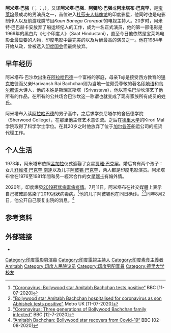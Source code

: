 {{Infobox entertainer
| name        = {{lang|hi|अमिताभ बच्चन}} <br />阿米塔·巴強
| type        = 男演员
| image         = Amitabh Bachchan December 2013.png
| image_size = 250px
| caption       = 
| birthname = Inquilaab Srivastava
| birthdate     = {{birth date and age|1942|10|11}} 
| location      = {{flag|British Raj}}[[阿拉哈巴德|阿拉哈巴德]]
| yearsactive   = 1969年－1992年<br>1997年至今
| spouse        = {{marriage|[[贾雅·巴克罕|贾雅·巴克罕]]|1973}}
| children      = [[舒維塔·巴克罕·南達|舒維塔·巴克罕·南達]]<br>[[阿彼锡·巴克罕|阿彼锡·巴克罕]]
| filmfareawards= '''[[Filmfare_Award|Best Supporting Actor]]''' <br /> 1972 ''[[Anand_(film)|Anand]]'' <br> 1974 ''[[Namak_Haraam|Namak Haraam]]'' <br> 2001 ''[[Mohabbatein|Mohabbatein]]'' <br /> '''[[Filmfare_Award|Best Actor]]''' <br /> 1978 ''[[Amar_Akbar_Anthony|Amar Akbar Anthony]]'' <br> 1979 ''[[Don_(1978_film)|Don]]'' <br> 1992 ''[[Hum_(film)|Hum]]'' <br> 2006 ''[[Black_(2005_film)|Black]]'' <br /> '''(Critics)''' <br /> 2002 ''[[Aks_(film)|Aks]]'' <br> 2006 ''[[Black_(2005_film)|Black]]'' <br /> '''[[Filmfare_Power_Award|Filmfare Power Award]]''' (2004) <br /> '''[[Filmfare_Award|Lifetime Achievement Award]]''' (1991) <br> '''[[Filmfare_Award|Superstar of the Millennium]]''' (2000)
}}

'''阿米塔·巴強'''（{{lang-en|'''Amitabh Bachchan'''}}；{{IPA|/əmitaːbʱ bətʃtʃən/}}；{{lang-hi|अमिताभ बच्चन}}，{{bd|1942年|10月11日|catIdx=Bachchan, Amitabh}}），又译'''阿米塔·巴强'''、'''阿彌陀·巴强'''或'''阿米塔布·巴克罕'''，是[[宝莱坞|宝莱坞]]最成功的男演员之一，首位进入[[杜莎夫人蜡像馆|杜莎夫人蜡像馆]]的印度影星，他同时也是电影制作人以及前游戏类节目''Kaun Banega Crorepati''的电视主持人。20岁时，阿米特·巴巴赫卡安放弃了船运经纪人的工作，成为一名正式演员，他的第一部电影是1969年的黑白片《七个印度人》（Saat Hindustani），直至今日他依然是宝莱坞电影业最显要的人物，印度电影中最完美的以及片酬最高的演员之一。他在1984年开始从政，曾被选入[[印度国会|印度国会]]但最终放弃。

== 早年经历 ==
阿米塔布·巴沙坎出生在[[阿拉哈巴德|阿拉哈巴德]]一个富裕的家庭，母亲Teji是接受西方教育的[[锡克教|锡克教]]徒而父亲Harivansh Rai Bachchan则为当地一位颇受尊敬的著名[[印地语|印地语]]和[[乌尔都语|乌尔都语]]大诗人，他的本姓是斯瑞瓦斯塔（Srivastava），他以笔名巴沙坎演艺了他所有的作品，在所有的公共场合巴沙坎这一称谓也就变成了现有家族所有成员的姓氏。 

阿米塔布入读[[阿拉哈巴德|阿拉哈巴德]]的男子高中，之后求学奈尼塔尔的舍伍德学院（Sherwood College），在那里他主修艺术意识流。之后在[[德里大学|德里大学]]的Kirori Mal学院取得了科学学士学位。在其20岁之时他放弃了位于[[加尔各答|加尔各答]]船运公司的揽货代理工作。 

== 个人生活 ==
1973年，阿米塔布依照[[孟加拉|孟加拉]]仪式迎娶了女星[[贾雅·巴克罕|贾雅·巴克罕]]。婚后育有两个孩子：女儿[[舒維塔·巴克罕·南達|舒維塔·巴克罕·南達]]以及儿子[[阿彼锡·巴克罕|阿彼锡·巴克罕]]，两人都是印度电影演员。阿米塔布曾在1976至1981年間和另一經常合作的女星[[瑞卡|瑞卡]]有婚外情。

2020年，印度爆發[[2019冠狀病毒病印度疫情|2019冠狀病毒病疫情]]。7月11日，阿米塔布在社交媒體上表示自己被確診感染了2019冠狀病毒病。<ref>[https://www.bbc.com/news/world-asia-india-53375744 “Coronavirus: Bollywood star Amitabh Bachchan tests positive“] BBC [11-07-2020]</ref>他的儿子阿彼锡也在同日确诊。<ref>[https://metro.co.uk/2020/07/11/bollywood-star-amitabh-bachchan-tests-positive-coronavirus-12977336/ "Bollywood star Amitabh Bachchan hospitalised for coronavirus as son Abhishek tests positive"] Metro UK [11-07-2020]</ref><ref>[https://www.bbc.com/news/world-asia-india-53380291 "Coronavirus: Three generations of Bollywood Bachchan family infected"] BBC [12-7-2020]</ref>同年8月2日，他公开自己康复出院的消息。<ref>[https://www.bbc.com/news/world-asia-india-53628587 “Amitabh Bachchan: Bollywood star recovers from Covid-19“] BBC [02-08-2020]</ref>

== 参考资料 ==
{{reflist|2}}

== 外部链接 ==
{{Commonscat|Amitabh Bachchan}}
* {{imdb name|name=Amitabh Bachchan|id=0000821}}

{{Authority control}}

{{DEFAULTSORT:Bachchan, Amitabh}}
[[Category:印度電影男演員|Category:印度電影男演員]]
[[Category:印度電視主持人|Category:印度電視主持人]]
[[Category:印度素食主義者|Category:印度素食主義者]]
[[Category:巴克罕家族|Amitabh]]
[[Category:印度人民院议员|Category:印度人民院议员]]
[[Category:印度男配音員|Category:印度男配音員]]
[[Category:德里大学校友|Category:德里大学校友]]